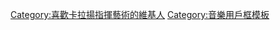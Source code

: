 {{Userbox
  |id=[[File:Bundesarchiv Bild 183-S47421, Herbert von Karajan.jpg|45px]]
  |id-c=#000000
  |info=这个用户喜爱[[卡拉扬|<span style= color:#eaf3f8>'''卡拉扬'''</span>]]的指挥艺术。
  |info-c=#000000
  |info-fc=#FFFFFF
  |info-s=9
  |border-c=black
}}
<includeonly>[[Category:喜歡卡拉揚指揮藝術的維基人]]</includeonly>
<noinclude>
[[Category:音樂用戶框模板]]
</noinclude>